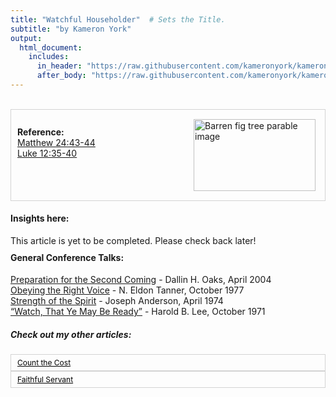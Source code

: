 ```yaml
---
title: "Watchful Householder"  # Sets the Title.
subtitle: "by Kameron York"
output:
  html_document:
    includes:
      in_header: "https://raw.githubusercontent.com/kameronyork/kameronyork.github.io/main/parables/headers/watchful-householder-header.html"
      after_body: "https://raw.githubusercontent.com/kameronyork/kameronyork.github.io/main/parables/footer.html"
---
```

<br>
<div style="border: 1px solid lightgray; padding: 10px; overflow: hidden;">
<img src="https://raw.githubusercontent.com/kameronyork/kameronyork.github.io/main/docs/assets/barren-fig-tree.jpg" alt="Barren fig tree parable image" style="float: right; width: 195px; height: 115px; padding: 5px;"><br> 
<h4 style="text-align: left; margin: 0;">Reference:</h4>
<p style="text-align: left; margin: 0;">
<a href="https://www.churchofjesuschrist.org/study/scriptures/nt/matt/24?lang=eng&id=43-44#p43" target="_blank">Matthew 24:43-44</a><br>
<a href="https://www.churchofjesuschrist.org/study/scriptures/nt/luke/12?lang=eng&id=35-40#p35" target="_blank">Luke 12:35-40</a>
</p>
</div>

#### Insights here:

This article is yet to be completed. Please check back later!


<div style="margin-top: -10px;">
#### General Conference Talks:
<a href="https://www.churchofjesuschrist.org/study/general-conference/2004/04/preparation-for-the-second-coming">Preparation for the Second Coming</a> - Dallin H. Oaks, April 2004<br>
<a href="https://www.churchofjesuschrist.org/study/general-conference/1977/10/obeying-the-right-voice">Obeying the Right Voice</a> - N. Eldon Tanner, October 1977<br>
<a href="https://www.churchofjesuschrist.org/study/general-conference/1974/04/strength-of-the-spirit">Strength of the Spirit</a> - Joseph Anderson, April 1974<br>
<a href="https://www.churchofjesuschrist.org/study/general-conference/1971/10/watch-that-ye-may-be-ready">“Watch, That Ye May Be Ready”</a> - Harold B. Lee, October 1971<br>



##### Check out my other articles:

<link rel="stylesheet" href="https://kameronyork.github.io/scripting/themify-icons/themify-icons.css">
<div class="container">
<div class="row">
<div class="col-12 text-md-left">
<nav class="pagination mt-3">
<a class="nav nav-prev" href="https://kameronyork.com/parables/counting-the-cost.html" style="background-color: transparent; color: black; padding: 5px 10px; border: 1px solid lightgray; cursor: pointer; white-space: nowrap; font-size: 12px; display: flex; align-items: center;" 
onmouseover="this.style.backgroundColor='lightgray';" 
onmouseout="this.style.backgroundColor='transparent';" 
onmousedown="this.style.backgroundColor='gray';" 
onmouseup="this.style.backgroundColor='lightgray';">
<i class="ti-arrow-left mr-2"></i>
<span style="display: none;" class="d-md-inline-block">Count the Cost</span>
<span style="display: inline-block;" class="d-md-none">Count the Cost</span>
</a>
<a class="nav nav-next ml-3" href="https://kameronyork.com/parables/faithful-servant.html" style="background-color: transparent; color: black; padding: 5px 10px; border: 1px solid lightgray; cursor: pointer; white-space: nowrap; font-size: 12px; display: flex; align-items: center;" 
onmouseover="this.style.backgroundColor='lightgray';" 
onmouseout="this.style.backgroundColor='transparent';" 
onmousedown="this.style.backgroundColor='gray';" 
onmouseup="this.style.backgroundColor='lightgray';">
<span style="display: none;" class="d-md-inline-block">Faithful Servant</span>
<span style="display: inline-block;" class="d-md-none">Faithful Servant</span>
<i class="ti-arrow-right ml-2"></i>
</a>
</nav>
</div>
</div>
</div>
